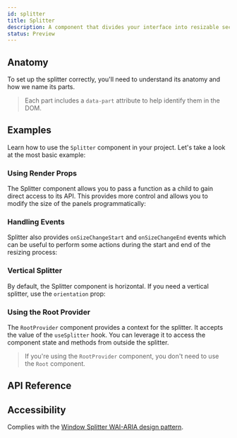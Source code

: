 ```yaml
---
id: splitter
title: Splitter
description: A component that divides your interface into resizable sections
status: Preview
---
```


<ComponentPreview id="Splitter" />

## Anatomy

To set up the splitter correctly, you'll need to understand its anatomy and how we name its parts.

> Each part includes a `data-part` attribute to help identify them in the DOM.

<Anatomy id="splitter" />

## Examples

Learn how to use the `Splitter` component in your project. Let's take a look at the most basic
example:

<Example id="basic" />

### Using Render Props

The Splitter component allows you to pass a function as a child to gain direct access to its API.
This provides more control and allows you to modify the size of the panels programmatically:

<Example id="render-prop" />

### Handling Events

Splitter also provides `onSizeChangeStart` and `onSizeChangeEnd` events which can be useful to
perform some actions during the start and end of the resizing process:

<Example id="events" />

### Vertical Splitter

By default, the Splitter component is horizontal. If you need a vertical splitter, use the
`orientation` prop:

<Example id="vertical" />

### Using the Root Provider

The `RootProvider` component provides a context for the splitter. It accepts the value of the
`useSplitter` hook. You can leverage it to access the component state and methods from outside the
splitter.

<Example id="root-provider" />

> If you're using the `RootProvider` component, you don't need to use the `Root` component.

## API Reference

<ComponentTypes id="splitter" />

## Accessibility

Complies with the
[Window Splitter WAI-ARIA design pattern](https://www.w3.org/WAI/ARIA/apg/patterns/windowsplitter/).
